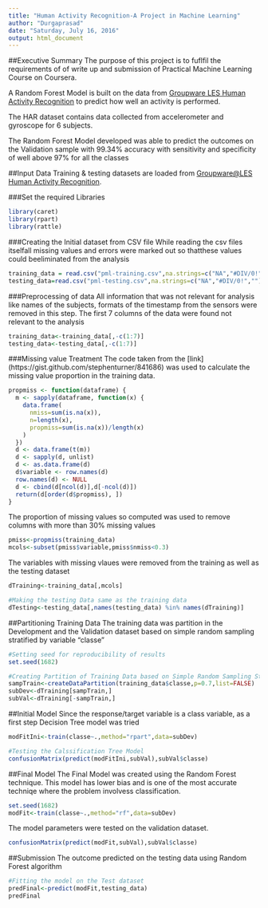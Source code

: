 ---
title: "Human Activity Recognition-A Project in Machine Learning"
author: "Durgaprasad"
date: "Saturday, July 16, 2016"
output: html_document
---

##Executive Summary
The purpose of this project is to fuflfil the requirements of of write up and submission of Practical Machine Learning Course on Coursera. 

A Random Forest Model is built on the data from [Groupware LES Human Activity Recognition]( http://groupware.les.inf.puc-rio.br/har) to predict how well an activity is performed.

The HAR dataset  contains data collected from accelerometer and gyroscope for 6 subjects.

The Random Forest Model developed was able to predict the outcomes on the Validation sample with 99.34% accuracy with sensitivity and specificity of well above 97% for all the classes

##Input Data
Training & testing datasets are loaded from [Groupware@LES Human Activity Recognition](http://groupware.les.inf.puc-rio.br/har).

###Set the required Libraries
```{r}
library(caret)
library(rpart)
library(rattle)

```


###Creating the Initial dataset from CSV file
While reading the csv files itselfall missing values and errors were marked out so thatthese values could beeliminated from the analysis
```{r}
training_data = read.csv("pml-training.csv",na.strings=c("NA","#DIV/0!",""))
testing_data=read.csv("pml-testing.csv",na.strings=c("NA","#DIV/0!",""))
```
###Preprocessing of data
All information that was not relevant for analysis like names of the subjects, formats of the timestamp from the sensors were removed in this step. The first 7 columns of the data were found not relevant to the analysis
```{r}
training_data<-training_data[,-c(1:7)]
testing_data<-testing_data[,-c(1:7)]
```

###Missing value Treatment
The code taken from the [link] (https://gist.github.com/stephenturner/841686)  was used to calculate the missing value proportion in the training data. 
```{r}
propmiss <- function(dataframe) {
  m <- sapply(dataframe, function(x) {
    data.frame(
      nmiss=sum(is.na(x)), 
      n=length(x), 
      propmiss=sum(is.na(x))/length(x)
    )
  })
  d <- data.frame(t(m))
  d <- sapply(d, unlist)
  d <- as.data.frame(d)
  d$variable <- row.names(d)
  row.names(d) <- NULL
  d <- cbind(d[ncol(d)],d[-ncol(d)])
  return(d[order(d$propmiss), ])
}
```



The proportion of missing values so computed was used to remove columns with more than 30% missing values
```{r}
pmiss<-propmiss(training_data)
mcols<-subset(pmiss$variable,pmiss$nmiss<0.3)
```

The variables with missing vlaues were removed from the training as well as the testing dataset
```{r}
dTraining<-training_data[,mcols]

#Making the testing Data same as the training data
dTesting<-testing_data[,names(testing_data) %in% names(dTraining)]

```
##Partitioning Training Data
The training data was partition in the Development and the Validation dataset based on simple random sampling stratified by variable "classe"
```{r}
#Setting seed for reproducibility of results
set.seed(1682)

#Creating Partition of Training Data based on Simple Random Sampling Stratified by classe
sampTrain<-createDataPartition(training_data$classe,p=0.7,list=FALSE)
subDev<-dTraining[sampTrain,]
subVal<-dTraining[-sampTrain,]
```

##Initial Model
Since the response/target variable is a class variable, as a first step Decision Tree model was tried
```{r}
modFitIni<-train(classe~.,method="rpart",data=subDev)

#Testing the Calssification Tree Model
confusionMatrix(predict(modFitIni,subVal),subVal$classe)
```

##Final Model
The Final Model was created using the Random Forest technique. This model has lower bias and is one of the most accurate techniqe where the problem involvess classification.
```{r}
set.seed(1682)
modFit<-train(classe~.,method="rf",data=subDev)
```

The model parameters were tested on the validation dataset.
```{r}
confusionMatrix(predict(modFit,subVal),subVal$classe)
```

##Submission
The outcome predicted on the testing data using Random Forest algorithm
```{r}
#Fitting the model on the Test dataset
predFinal<-predict(modFit,testing_data)
predFinal
```

